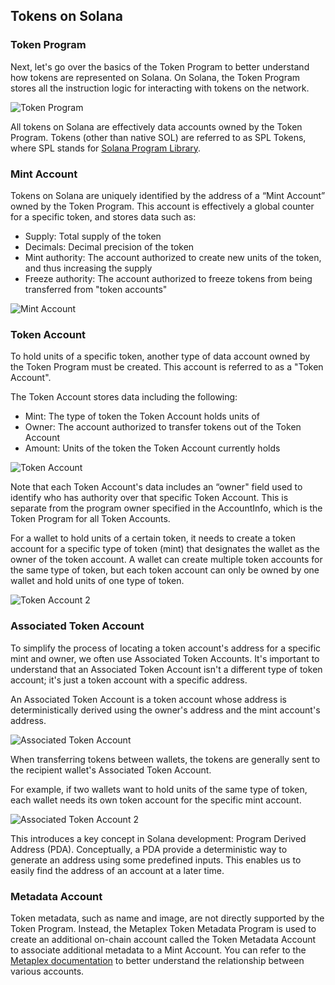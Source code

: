 ## Tokens on Solana

### Token Program

Next, let's go over the basics of the Token Program to better understand how tokens are represented on Solana.
On Solana, the Token Program stores all the instruction logic for interacting with tokens on the network.

![Token Program](/solana/token/token-program.png)

All tokens on Solana are effectively data accounts owned by the Token Program.
Tokens (other than native SOL) are referred to as SPL Tokens, where SPL stands for [Solana Program Library](https://github.com/solana-labs/solana-program-library).

### Mint Account

Tokens on Solana are uniquely identified by the address of a “Mint Account” owned by the Token Program.
This account is effectively a global counter for a specific token, and stores data such as:

- Supply: Total supply of the token
- Decimals: Decimal precision of the token
- Mint authority: The account authorized to create new units of the token, and thus increasing the supply
- Freeze authority: The account authorized to freeze tokens from being transferred from "token accounts"

![Mint Account](/solana/token/mint-account.png)

### Token Account

To hold units of a specific token, another type of data account owned by the Token Program must be created.
This account is referred to as a "Token Account".

The Token Account stores data including the following:

- Mint: The type of token the Token Account holds units of
- Owner: The account authorized to transfer tokens out of the Token Account
- Amount: Units of the token the Token Account currently holds

![Token Account](/solana/token/token-account.png)

Note that each Token Account's data includes an “owner" field used to identify who has authority over that specific Token Account. This is separate from the program owner specified in the AccountInfo, which is the Token Program for all Token Accounts.

For a wallet to hold units of a certain token, it needs to create a token account for a specific type of token (mint) that designates the wallet as the owner of the token account.
A wallet can create multiple token accounts for the same type of token, but each token account can only be owned by one wallet and hold units of one type of token.

![Token Account 2](/solana/token/token-account2.png)

### Associated Token Account

To simplify the process of locating a token account's address for a specific mint and owner, we often use Associated Token Accounts.
It's important to understand that an Associated Token Account isn't a different type of token account; it's just a token account with a specific address.

An Associated Token Account is a token account whose address is deterministically derived using the owner's address and the mint account's address.

![Associated Token Account](/solana/token/associated-token-account.png)

When transferring tokens between wallets, the tokens are generally sent to the recipient wallet's Associated Token Account.

For example, if two wallets want to hold units of the same type of token, each wallet needs its own token account for the specific mint account.

![Associated Token Account 2](/solana/token/associated-token-account2.png)

This introduces a key concept in Solana development: Program Derived Address (PDA).
Conceptually, a PDA provide a deterministic way to generate an address using some predefined inputs.
This enables us to easily find the address of an account at a later time.

### Metadata Account

Token metadata, such as name and image, are not directly supported by the Token Program. 
Instead, the Metaplex Token Metadata Program is used to create an additional on-chain account called the Token Metadata Account to associate additional metadata to a Mint Account.
You can refer to the [Metaplex documentation](https://docs.metaplex.com/programs/token-metadata/overview) to better understand the relationship between various accounts.